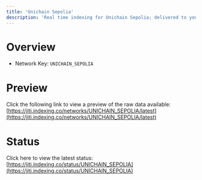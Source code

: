 ```yaml
---
title: 'Unichain Sepolia'
description: 'Real time indexing for Unichain Sepolia; delivered to you'
---
```


# Overview
- Network Key: `UNICHAIN_SEPOLIA`

# Preview
Click the following link to view a preview of the raw data available: [https://jiti.indexing.co/networks/UNICHAIN_SEPOLIA/latest](https://jiti.indexing.co/networks/UNICHAIN_SEPOLIA/latest)

# Status
Click here to view the latest status: [https://jiti.indexing.co/status/UNICHAIN_SEPOLIA](https://jiti.indexing.co/status/UNICHAIN_SEPOLIA)
